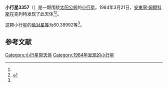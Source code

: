 {{Infobox planet
| bgcolour = #FFFFC0
| name = 3357 Tolstikov
| symbol = 
| image = 
| caption = 
| discovery = yes
| discovery_ref = 
| discoverer = [[安東寧·姆爾科斯|安東寧·姆爾科斯]]
| discovery_site = [[克列特|克列特]] 
| discovered = 1984年3月21日
| designations = yes
| mp_name = 
| named_after = 
| alt_names = 1984 FT/ 1952 DP3 / 1968 FD / 1973 EM
| mp_category = [[主带小行星|主带小行星]]
| orbit_ref = <ref name="a">[http://ssd.jpl.nasa.gov/sbdb.cgi?sstr=3357 3357 Tolstikov] {{Wayback|url=http://ssd.jpl.nasa.gov/sbdb.cgi?sstr=3357 |date=20200918033254 }}，小行星數據庫瀏覽器（JPL Small-Body Database Browser）－[[美国国家航空航天局|美国国家航空航天局]]喷气推进实验室</ref>
| epoch = 2456400.5 (2013年4月18日更新)
| aphelion = {{convert|3.1969699|AU|km|3|abbr=on|lk=out}}
| perihelion = {{convert|2.8407293|AU|km|3|abbr=on}}
| semimajor = {{convert|3.0188496|AU|km|3|abbr=on}}
| eccentricity = 0.0590027
| period = 1915.846241 [[日|日]]<br />5.25[[儒略年|儒略年]]
| avg_speed = 
| inclination = 11.24931
| asc_node = 145.43887
| mean_anomaly = 
| arg_peri = 60.38992
| satellites = 
| physical_characteristics = yes
| dimensions = 
| mass = 
| density = 
| surface_grav = 
| escape_velocity = 
| sidereal_day = 
| axial_tilt = 
| pole_ecliptic_lat = 
| pole_ecliptic_lon = 
| albedo = 
| temperatures= 
| temp_name1 = 
| mean_temp_1 = 
| max_temp_1 = 
| temp_name2 = 
| max_temp_2 = 
| spectral_type = 
| abs_magnitude = 60.38992
}}

'''小行星3357'''（{{lang-en|3357 Tolstikov}}）是一颗围绕[[太阳|太阳]][[公转|公转]]的[[小行星|小行星]]。1984年3月21日，[[安東寧·姆爾科斯|安東寧·姆爾科斯]]在克列特发现了此天体<ref name="a" /><ref>{{cite news|title=小行星列表|url=http://cfa-www.harvard.edu/iau/lists/NumberedMPs.txt|accessdate=2013-07-08|newspaper=哈佛大学|archive-date=2008-05-17|archive-url=https://web.archive.org/web/20080517010638/http://cfa-www.harvard.edu/iau/lists/NumberedMPs.txt|dead-url=no}}</ref>。

这颗小行星的[[绝对星等|绝对星等]]为60.38992等<ref name="a" />。

==参考文献==
{{reflist}}
{{Minor Planet Number|[[小行星3356|小行星3356]]|[[小行星3358|小行星3358]]}}

{{小天体}}

[[Category:小行星带天体|Category:小行星带天体]]
[[Category:1984年发现的小行星|Category:1984年发现的小行星]]

{{asteroid-stub}}